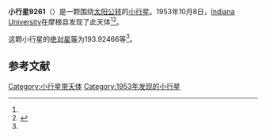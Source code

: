 {{Infobox planet
| bgcolour = #FFFFC0
| name = 9261 Peggythomson
| symbol = 
| image = 
| caption = 
| discovery = yes
| discovery_ref = 
| discoverer = [[Indiana_University|Indiana University]]
| discovery_site = [[摩根县|摩根县]] 
| discovered = 1953年10月8日
| designations = yes
| mp_name = 
| named_after = 
| alt_names = 1953 TD1/ 1991 SE5 / 1993 FD3 / 1996 AW3
| mp_category = [[主带小行星|主带小行星]]
| orbit_ref = <ref name="a">[http://ssd.jpl.nasa.gov/sbdb.cgi?sstr=9261 9261 Peggythomson] {{Wayback|url=http://ssd.jpl.nasa.gov/sbdb.cgi?sstr=9261 |date=20201124034913 }}，小行星數據庫瀏覽器（JPL Small-Body Database Browser）－[[美国国家航空航天局|美国国家航空航天局]]喷气推进实验室</ref>
| epoch = 2456400.5 (2013年4月18日更新)
| aphelion = {{convert|2.6613605|AU|km|3|abbr=on|lk=out}}
| perihelion = {{convert|1.9120915|AU|km|3|abbr=on}}
| semimajor = {{convert|2.2867260|AU|km|3|abbr=on}}
| eccentricity = 0.1638301
| period = 1263.047323 [[日|日]]<br />3.46[[儒略年|儒略年]]
| avg_speed = 
| inclination = 4.54116
| asc_node = 196.17845
| mean_anomaly = 
| arg_peri = 193.92466
| satellites = 
| physical_characteristics = yes
| dimensions = 
| mass = 
| density = 
| surface_grav = 
| escape_velocity = 
| sidereal_day = 
| axial_tilt = 
| pole_ecliptic_lat = 
| pole_ecliptic_lon = 
| albedo = 
| temperatures= 
| temp_name1 = 
| mean_temp_1 = 
| max_temp_1 = 
| temp_name2 = 
| max_temp_2 = 
| spectral_type = 
| abs_magnitude = 193.92466
}}

'''小行星9261'''（{{lang-en|9261 Peggythomson}}）是一颗围绕[[太阳|太阳]][[公转|公转]]的[[小行星|小行星]]。1953年10月8日，[[Indiana_University|Indiana University]]在摩根县发现了此天体<ref name="a" /><ref>{{cite news|title=小行星列表|url=http://cfa-www.harvard.edu/iau/lists/NumberedMPs.txt|accessdate=2013-07-08|newspaper=哈佛大学|archive-date=2008-05-17|archive-url=https://web.archive.org/web/20080517010638/http://cfa-www.harvard.edu/iau/lists/NumberedMPs.txt|dead-url=no}}</ref>。

这颗小行星的[[绝对星等|绝对星等]]为193.92466等<ref name="a" />。

==参考文献==
{{reflist}}
{{Minor Planet Number|[[小行星9260|小行星9260]]|[[小行星9262|小行星9262]]}}

{{小天体}}

[[Category:小行星带天体|Category:小行星带天体]]
[[Category:1953年发现的小行星|Category:1953年发现的小行星]]

{{asteroid-stub}}